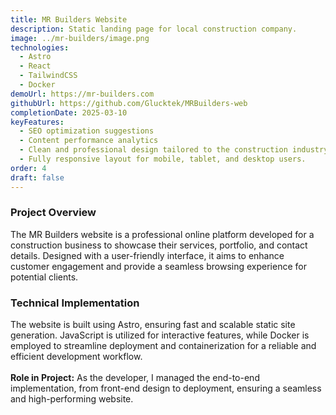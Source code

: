 ```yaml
---
title: MR Builders Website
description: Static landing page for local construction company.
image: ../mr-builders/image.png
technologies:
  - Astro
  - React
  - TailwindCSS
  - Docker
demoUrl: https://mr-builders.com
githubUrl: https://github.com/Glucktek/MRBuilders-web
completionDate: 2025-03-10
keyFeatures:
  - SEO optimization suggestions
  - Content performance analytics
  - Clean and professional design tailored to the construction industry.
  - Fully responsive layout for mobile, tablet, and desktop users.
order: 4
draft: false
---
```


### **Project Overview**

The MR Builders website is a professional online platform developed for a construction business to showcase their services, portfolio, and contact details. Designed with a user-friendly interface, it aims to enhance customer engagement and provide a seamless browsing experience for potential clients.

### **Technical Implementation**

The website is built using Astro, ensuring fast and scalable static site generation. JavaScript is utilized for interactive features, while Docker is employed to streamline deployment and containerization for a reliable and efficient development workflow.\
\
**Role in Project:**
As the developer, I managed the end-to-end implementation, from front-end design to deployment, ensuring a seamless and high-performing website.
